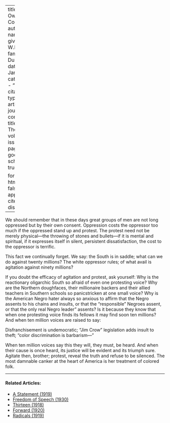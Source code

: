 
---
title: 'Our Own Consent'
author:
  - name:
      given: W.E.B.
      family: Du Bois
date: Jan. 1913
categories: 
  - ""
citation: 
  type: article-journal
  container-title: The Crisis
  volume: 5
  issue: 3
  page: 129
google-scholar: true

format:
  html:
    toc: false
    appendix-cite-as: display
---



We should remember that in these days great groups of men are not long oppressed but by their own consent. Oppression costs the oppressor too much if the oppressed stand up and protest. The protest need not be merely physical---the throwing of stones and bullets---if it is mental and spiritual, if it expresses itself in silent, persistent dissatisfaction, the cost to the oppressor is terrific.

This fact we continually forget. We say: the South is in saddle; what can we do against twenty millions? The white oppressor rules; of what avail is agitation against ninety millions?

If you doubt the efficacy of agitation and protest, ask yourself: Why is the reactionary oligarchic South so afraid of even one protesting voice? Why are the Northern doughfaces, their millionaire backers and their allied teachers in Southern schools so panicstricken at one small voice? Why is the American Negro hater always so anxious to affirm that the Negro assents to his chains and insults, or that the "responsible" Negroes assent, or that the only real Negro leader" assents? Is it because they know that when one protesting voice finds its fellows it may find soon ten millions? And when ten million voices are raised to say:

Disfranchisement is undemocratic; "Jim Crow" legislation adds insult to theft; "color discrimination is barbarism—"

When ten million voices say this they will, they must, be heard. And when their cause is once heard, its justice will be evident and its triumph sure. Agitate then, brother; protest, reveal the truth and refuse to be silenced. The most damnable canker at the heart of America is her treatment of colored folk.

<!-- Similar articles start here -->

<hr>
#### Related Articles:

* [A Statement (1919)](/Volumes/19/01/statement.html)
* [Freedom of Speech (1930)](/Volumes/37/08/freedom.html)
* [Thirteen (1918)](/Volumes/15/03/thirteen.html)
* [Forward (1920)](/Volumes/20/05/forward.html)
* [Radicals (1919)](/Volumes/19/02/radicals.html)

<!-- Similar articles end here -->
